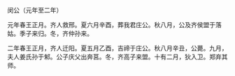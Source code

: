 

闵公（元年至二年）

元年春王正月。齐人救邢。夏六月辛酉，葬我君庄公。秋八月，公及齐侯盟于落姑。季子来归。冬，齐仲孙来。

二年春王正月，齐人迁阳。夏五月乙酉，吉禘于庄公。秋八月辛丑，公薨。九月，夫人姜氏孙于邾。公子庆父出奔莒。冬，齐高子来盟。十有二月，狄入卫。郑弃其师。

